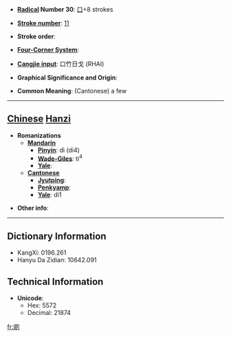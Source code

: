 * '''[[Wiktionary:Chinese radical index| Radical]] Number 30''': [[Wiktionary:Chinese radical index 口|口]]+8 strokes

* '''[[Wiktionary:Chinese total strokes index|Stroke number]]''': [[Wiktionary:Chinese total strokes index 11|11]]

* '''Stroke order''': 

* '''[[Wiktionary:Chinese four corner index|Four-Corner System]]''': 

* '''[[Wiktionary:Chinese Cangjie index|Cangjie input]]''': 口竹日戈 (RHAI)

* '''Graphical Significance and Origin''': 

* '''Common Meaning''': (Cantonese) a few

----

== [[Chinese]] [[Hanzi]] ==

* '''Romanizations'''
** '''[[Mandarin]]'''
*** '''[[Pinyin]]''': dì (di4)
*** '''[[Wade-Giles]]''': ti<sup>4</sup>
*** '''[[Yale]]''': 
** '''[[Cantonese]]'''
*** '''[[Jyutping]]''':
*** '''[[Penkyamp]]''': 
*** '''[[Yale]]''': di1

* '''Other info''': 

----

== Dictionary Information ==

* KangXi: 0196.261
* Hanyu Da Zidian: 10642.091

== Technical Information ==

* '''Unicode''':
** Hex: 5572
** Decimal: 21874

[[fr:啲]]